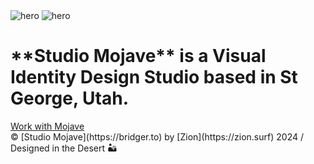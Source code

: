 

<div className="fade-in not-prose flex gap-6 items-center justify-between">
  <Image src="./icon.svg" alt="hero" width={48} height={57.39} />
  <Image src="./word.svg" alt="hero" width={144} height={24} />
</div>

<div className="fade-in text-center grid gap-6 text-lg max-w-xl m-auto my-24 md:my-32">
  <h1 className="not-prose">
    <Balancer>
      **Studio Mojave** is a Visual Identity Design Studio based in St George,
      Utah.
    </Balancer>
  </h1>
  <a className="text-base" href="https://tally.so/r/wa0zP9">
    Work with Mojave
  </a>
</div>

<Portfolio />

<div className="text-center text-sm max-w-xl m-auto mt-24 md:mt-32 not-prose">
  © [Studio Mojave](https://bridger.to) by [Zion](https://zion.surf) 2024 /
  Designed in the Desert 🏜️
</div>
